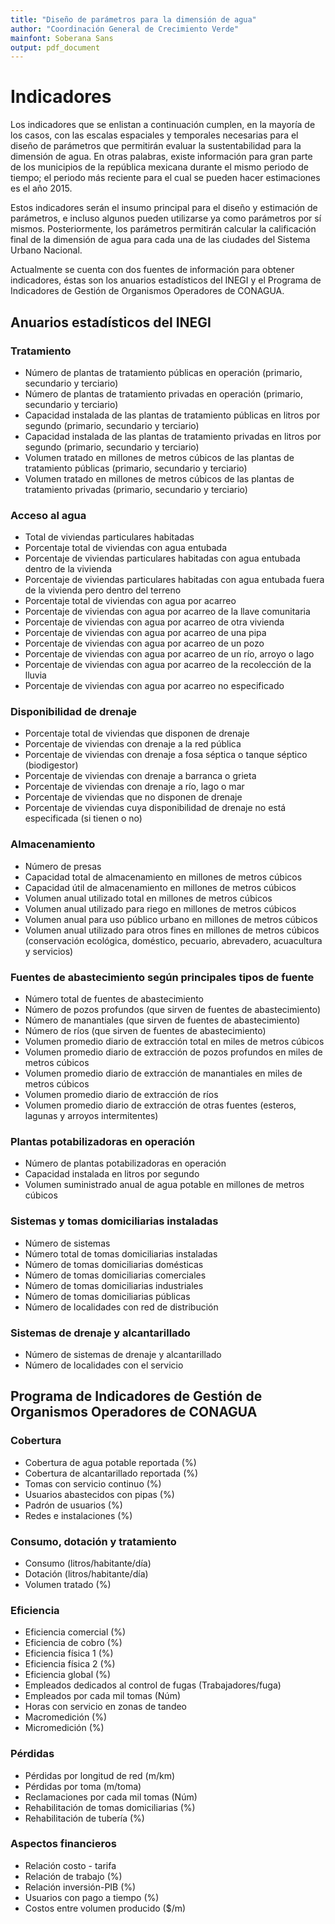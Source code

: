 ```yaml
---
title: "Diseño de parámetros para la dimensión de agua"
author: "Coordinación General de Crecimiento Verde"
mainfont: Soberana Sans
output: pdf_document
---
```

# Indicadores
Los indicadores que se enlistan a continuación cumplen, en la mayoría de los casos, con las escalas espaciales y temporales necesarias para el diseño de parámetros que permitirán evaluar la sustentabilidad para la dimensión de agua. En otras palabras, existe información para gran parte de los municipios de la república mexicana durante el mismo periodo de tiempo; el periodo más reciente para el cual se pueden hacer estimaciones es el año 2015.

Estos indicadores serán el insumo principal para el diseño y estimación de parámetros, e incluso algunos pueden utilizarse ya como parámetros por sí mismos. Posteriormente, los parámetros permitirán calcular la calificación final de la dimensión de agua para cada una de las ciudades del Sistema Urbano Nacional.

Actualmente se cuenta con dos fuentes de información para obtener indicadores, éstas son los anuarios estadísticos del INEGI y el Programa de Indicadores de Gestión de Organismos Operadores de CONAGUA.

## Anuarios estadísticos del INEGI

### Tratamiento
* Número de plantas de tratamiento públicas en operación (primario, secundario y terciario)
* Número de plantas de tratamiento privadas en operación (primario, secundario y terciario)
* Capacidad instalada de las plantas de tratamiento públicas en litros por segundo (primario, secundario y terciario)
* Capacidad instalada de las plantas de tratamiento privadas en litros por segundo (primario, secundario y terciario)
* Volumen tratado en millones de metros cúbicos de las plantas de tratamiento públicas (primario, secundario y terciario)
* Volumen tratado en millones de metros cúbicos de las plantas de tratamiento privadas (primario, secundario y terciario)

### Acceso al agua
* Total de viviendas particulares habitadas
* Porcentaje total de viviendas con agua entubada
* Porcentaje de viviendas particulares habitadas con agua entubada dentro de la vivienda
* Porcentaje de viviendas particulares habitadas con agua entubada fuera de la vivienda pero dentro del terreno
* Porcentaje total de viviendas con agua por acarreo
* Porcentaje de viviendas con agua por acarreo de la llave comunitaria
* Porcentaje de viviendas con agua por acarreo de otra vivienda
* Porcentaje de viviendas con agua por acarreo de una pipa
* Porcentaje de viviendas con agua por acarreo de un pozo
* Porcentaje de viviendas con agua por acarreo de un río, arroyo o lago
* Porcentaje de viviendas con agua por acarreo de la recolección de la lluvia
* Porcentaje de viviendas con agua por acarreo no especificado

### Disponibilidad de drenaje
* Porcentaje total de viviendas que disponen de drenaje
* Porcentaje de viviendas con drenaje a la red pública
* Porcentaje de viviendas con drenaje a fosa séptica o tanque séptico (biodigestor)
* Porcentaje de viviendas con drenaje a barranca o grieta
* Porcentaje de viviendas con drenaje a río, lago o mar
* Porcentaje de viviendas que no disponen de drenaje
* Porcentaje de viviendas cuya disponibilidad de drenaje no está especificada (si tienen o no)

### Almacenamiento
* Número de presas
* Capacidad total de almacenamiento en millones de metros cúbicos
* Capacidad útil de almacenamiento en millones de metros cúbicos
* Volumen anual utilizado total en millones de metros cúbicos
* Volumen anual utilizado para riego en millones de metros cúbicos
* Volumen anual para uso público urbano en millones de metros cúbicos
* Volumen anual utilizado para otros fines en millones de metros cúbicos (conservación ecológica, doméstico, pecuario, abrevadero, acuacultura y servicios)

### Fuentes de abastecimiento según principales tipos de fuente
* Número total de fuentes de abastecimiento
* Número de pozos profundos (que sirven de fuentes de abastecimiento)
* Número de manantiales (que sirven de fuentes de abastecimiento)
* Número de ríos (que sirven de fuentes de abastecimiento)
* Volumen promedio diario de extracción total en miles de metros cúbicos
* Volumen promedio diario de extracción de pozos profundos en miles de metros cúbicos
* Volumen promedio diario de extracción de manantiales en miles de metros cúbicos
* Volumen promedio diario de extracción de ríos
* Volumen promedio diario de extracción de otras fuentes (esteros, lagunas y arroyos intermitentes)

### Plantas potabilizadoras en operación
* Número de plantas potabilizadoras en operación
* Capacidad instalada en litros por segundo
* Volumen suministrado anual de agua potable en millones de metros cúbicos

### Sistemas y tomas domiciliarias instaladas
* Número de sistemas
* Número total de tomas domiciliarias instaladas
* Número de tomas domiciliarias domésticas
* Número de tomas domiciliarias comerciales
* Número de tomas domiciliarias industriales
* Número de tomas domiciliarias públicas
* Número de localidades con red de distribución

### Sistemas de drenaje y alcantarillado
* Número de sistemas de drenaje y alcantarillado
* Número de localidades con el servicio

## Programa de Indicadores de Gestión de Organismos Operadores de CONAGUA
### Cobertura
* Cobertura de agua potable reportada (%)
* Cobertura de alcantarillado reportada (%)
* Tomas con servicio continuo (%)
* Usuarios abastecidos con pipas (%)
* Padrón de usuarios (%)
* Redes e instalaciones (%)

### Consumo, dotación y tratamiento
* Consumo (litros/habitante/día)
* Dotación (litros/habitante/día)
* Volumen tratado (%)

### Eficiencia
* Eficiencia comercial (%)
* Eficiencia de cobro (%)
* Eficiencia física 1 (%)
* Eficiencia física 2 (%)
* Eficiencia global (%)
* Empleados dedicados al control de fugas (Trabajadores/fuga)
* Empleados por cada mil tomas (Núm)
* Horas con servicio en zonas de tandeo
* Macromedición (%)
* Micromedición (%)

### Pérdidas
* Pérdidas por longitud de red (m\textsuperscript{3}/km)
* Pérdidas por toma (m\textsuperscript{3}/toma)
* Reclamaciones por cada mil tomas (Núm)
* Rehabilitación de tomas domiciliarias (%)
* Rehabilitación de tubería (%)

### Aspectos financieros
* Relación costo - tarifa
* Relación de trabajo (%)
* Relación inversión-PIB (%)
* Usuarios con pago a tiempo (%)
* Costos entre volumen producido (\$/m\textsuperscript{3})

